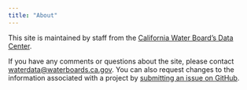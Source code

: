 ```yaml
---
title: "About"
---
```


This site is maintained by staff from the [California Water Board's Data Center](https://github.com/CAWaterBoardDataCenter). 

If you have any comments or questions about the site, please contact [waterdata\@waterboards.ca.gov](mailto:%20waterdata@waterboards.ca.gov). You can also request changes to the information associated with a project by [submitting an issue on GitHub](https://github.com/CAWaterBoardDataCenter/water-data-challenge-project-repository/issues).
